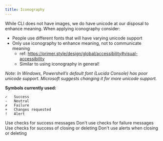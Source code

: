 ```yaml
---
title: Iconography
---
```


While CLI does not have images, we do have unicode at our disposal to enhance meaning. When applying iconography consider:

- People use different fonts that will have varying unicode support
- Only use iconography to enhance meaning, not to communicate meaning
  - ref: https://primer.style/design/global/accessibility#visual-accessibility
  - Similar to using iconography in general!

_Note: In Windows, Powershell’s default font (Lucida Console) has poor unicode support. Microsoft suggests changing it for more unicode support._

**Symbols currently used:**
```
✓ 	Success
- 	Neutral
✗   Failure
+ 	Changes requested
! 	Alert
```

<DoDontContainer>
  <Do src={Iconography1}>
    Use checks for success messages
  </Do>
  <Dont src={Iconography2}>
    Don't use checks for failure messages
  </Dont>
</DoDontContainer>

<DoDontContainer>
  <Do src={Iconography3}>
    Use checks for success of closing or deleting
  </Do>
  <Dont src={Iconography4}>
    Don't use alerts when closing or deleting
  </Dont>
</DoDontContainer>
